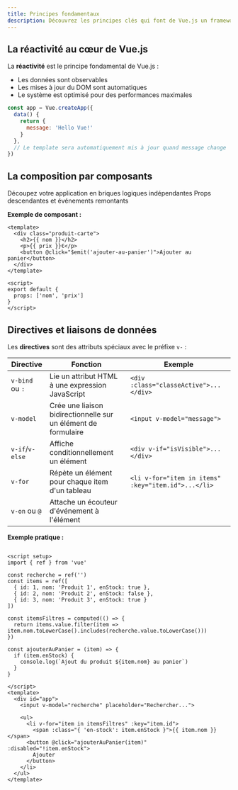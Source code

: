 ```yaml
---
title: Principes fondamentaux
description: Découvrez les principes clés qui font de Vue.js un framework puissant pour le développement d'interfaces utilisateur modernes.
---
```


## La réactivité au cœur de Vue.js

La **réactivité** est le principe fondamental de Vue.js :

- Les données sont observables
- Les mises à jour du DOM sont automatiques
- Le système est optimisé pour des performances maximales

```js
const app = Vue.createApp({
  data() {
    return {
      message: 'Hello Vue!'
    }
  },
  // Le template sera automatiquement mis à jour quand message change
})
```

## La composition par composants

<Cards>
<Card icon="🧩" title="Composants réutilisables">
  Découpez votre application en briques logiques indépendantes
</Card>
<Card icon="🔄" title="Communication parent-enfant">
  Props descendantes et événements remontants
</Card>
</Cards>

**Exemple de composant :**

```vue
<template>
  <div class="produit-carte">
    <h2>{{ nom }}</h2>
    <p>{{ prix }}€</p>
    <button @click="$emit('ajouter-au-panier')">Ajouter au panier</button>
  </div>
</template>

<script>
export default {
  props: ['nom', 'prix']
}
</script>
```

## Directives et liaisons de données

Les **directives** sont des attributs spéciaux avec le préfixe `v-` :

| Directive | Fonction | Exemple |
|-----------|----------|---------|
| `v-bind` ou `:` | Lie un attribut HTML à une expression JavaScript | `<div :class="classeActive">...</div>` |
| `v-model` | Crée une liaison bidirectionnelle sur un élément de formulaire | `<input v-model="message">` |
| `v-if`/`v-else` | Affiche conditionnellement un élément | `<div v-if="isVisible">...</div>` |
| `v-for` | Répète un élément pour chaque item d'un tableau | `<li v-for="item in items" :key="item.id">...</li>` |
| `v-on` ou `@` | Attache un écouteur d'événement à l'élément |

**Exemple pratique :**

```vue

<script setup>
import { ref } from 'vue'

const recherche = ref('')
const items = ref([
  { id: 1, nom: 'Produit 1', enStock: true },
  { id: 2, nom: 'Produit 2', enStock: false },
  { id: 3, nom: 'Produit 3', enStock: true }
])

const itemsFiltres = computed(() => {
  return items.value.filter(item => item.nom.toLowerCase().includes(recherche.value.toLowerCase()))
})

const ajouterAuPanier = (item) => {
  if (item.enStock) {
    console.log(`Ajout du produit ${item.nom} au panier`)
  }
}

</script>
<template>
  <div id="app">
    <input v-model="recherche" placeholder="Rechercher...">
    
    <ul>
      <li v-for="item in itemsFiltres" :key="item.id">
        <span :class="{ 'en-stock': item.enStock }">{{ item.nom }}</span>
      <button @click="ajouterAuPanier(item)" :disabled="!item.enStock">
        Ajouter
      </button>
    </li>
  </ul>
</template>
``` 